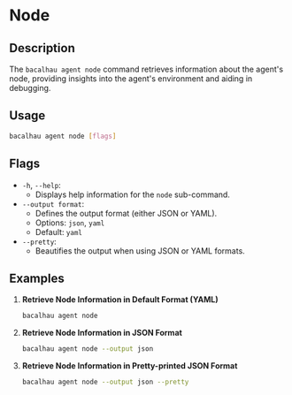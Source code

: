 
# Node

## Description

The `bacalhau agent node` command retrieves information about the agent's node, providing insights into the agent's environment and aiding in debugging.

## Usage

```bash
bacalhau agent node [flags]
```

## Flags

- `-h`, `--help`:
  - Displays help information for the `node` sub-command.
- `--output format`:
  - Defines the output format (either JSON or YAML).
  - Options: `json`, `yaml`
  - Default: `yaml`
- `--pretty`:
  - Beautifies the output when using JSON or YAML formats.

<GlobalFlags />

## Examples

1.  **Retrieve Node Information in Default Format (YAML)**

    ```bash
    bacalhau agent node
    ```

2.  **Retrieve Node Information in JSON Format**

    ```bash
    bacalhau agent node --output json
    ```

3.  **Retrieve Node Information in Pretty-printed JSON Format**

    ```bash
    bacalhau agent node --output json --pretty
    ```

